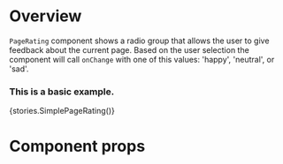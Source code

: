 
<Meta title="Modules/Content/Components/PageRating" component={PageRating} />

# Overview

`PageRating` component shows a radio group that allows the user to give feedback about
the current page. Based on the user selection the component will call `onChange` with one of this
values: 'happy', 'neutral', or 'sad'.

### This is a basic example.

<Preview>
    <Story name="PageRating">{stories.SimplePageRating()}</Story>
</Preview>

# Component props

<Props of={PageRating} />
